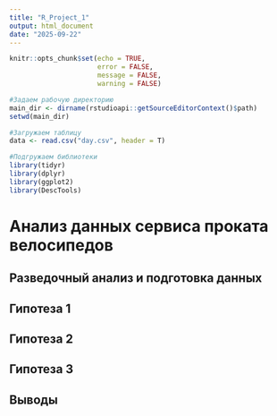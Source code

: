 ---
title: "R_Project_1"
output: html_document
date: "2025-09-22"
---

```{r setup, include=FALSE}
knitr::opts_chunk$set(echo = TRUE,
                      error = FALSE,
                      message = FALSE,
                      warning = FALSE)

#Задаем рабочую директорию
main_dir <- dirname(rstudioapi::getSourceEditorContext()$path) 
setwd(main_dir)

#Загружаем таблицу
data <- read.csv("day.csv", header = T)

#Подгружаем библиотеки
library(tidyr)
library(dplyr)
library(ggplot2)
library(DescTools)
```

# Анализ данных сервиса проката велосипедов

## Разведочный анализ и подготовка данных

## Гипотеза 1

## Гипотеза 2

## Гипотеза 3

## Выводы
